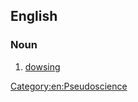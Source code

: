 ==English==

===Noun===
{{en-noun|head=[[water]] [[divining]]}}

# [[dowsing]]

[[Category:en:Pseudoscience]]